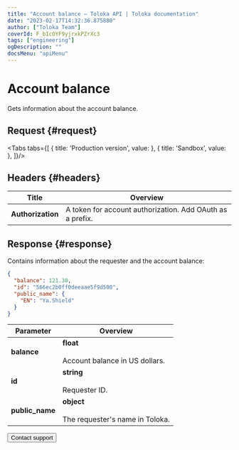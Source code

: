 ```yaml
---
title: "Account balance — Toloka API | Toloka documentation"
date: "2023-02-17T14:32:36.875880"
author: ["Toloka Team"]
coverId: F_bIcOYF9yjrxkPZrXc3
tags: ["engineering"]
ogDescription: ""
docsMenu: "apiMenu"
---
```



# Account balance

<Announce/>

Gets information about the account balance.

## Request {#request}

<Tabs tabs={[
  { title: 'Production version', value: <BalanceList1/> },
  { title: 'Sandbox', value: <BalanceList2/> },
]}/>

## Headers {#headers}

Title | Overview
----- | -----
**Authorization** | A token for account authorization. Add OAuth as a prefix.

## Response {#response}

Contains information about the requester and the account balance:

```json
{
  "balance": 121.30,
  "id": "566ec2b0ff0deeaae5f9d500",
  "public_name": {
    "EN": "Ya.Shield"
  }
}
```

Parameter | Overview
----- | -----
**balance** | **float**<br/><br/>Account balance in US dollars.
**id** | **string**<br/><br/>Requester ID.
**public_name** | **object**<br/><br/>The requester's name in Toloka.

<Button themeColor="light" view="default" size="l" type="link" url="/docs/guide/troubleshooting/support?form-source=api-balance">Contact support</Button>